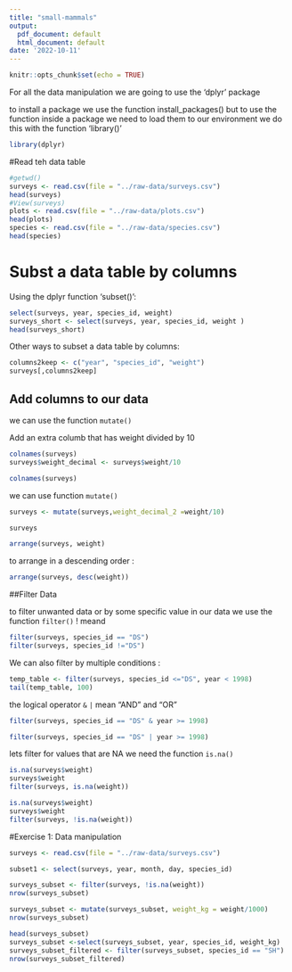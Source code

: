```yaml
---
title: "small-mammals"
output:
  pdf_document: default
  html_document: default
date: '2022-10-11'
---
```


```r
knitr::opts_chunk$set(echo = TRUE)
```
For all the data manipulation we are going to use the 'dplyr' package 

to install a package we use the function install_packages()
but to use the function inside a package we need to load them to our environment we do this with the function 'library()'
```r
library(dplyr)
```


#Read teh data table 

```r
#getwd()
surveys <- read.csv(file = "../raw-data/surveys.csv")
head(surveys)
#View(surveys)
plots <- read.csv(file = "../raw-data/plots.csv")
head(plots)
species <- read.csv(file = "../raw-data/species.csv")
head(species)
```

# Subst a data table by columns 

Using the dplyr function 'subset()':

```r
select(surveys, year, species_id, weight)
surveys_short <- select(surveys, year, species_id, weight )
head(surveys_short)
```
Other ways to subset a data table by columns: 

```r
columns2keep <- c("year", "species_id", "weight")
surveys[,columns2keep]
```
## Add columns to our data 

we can use the function `mutate()`

Add an extra columb that has weight divided by 10 

```r
colnames(surveys)
surveys$weight_decimal <- surveys$weight/10

colnames(surveys)
```

we can use function `mutate()`
```r
surveys <- mutate(surveys,weight_decimal_2 =weight/10)
```

```r
surveys
```

```r
arrange(surveys, weight)
```

to arrange in a descending order : 
```r
arrange(surveys, desc(weight))
```


##Filter Data 

to filter unwanted data or by some specific value in our data we use the function `filter()`
! meand 
```r
filter(surveys, species_id == "DS")
filter(surveys, species_id !="DS")
```

We can also filter by multiple conditions : 

```r
temp_table <- filter(surveys, species_id <="DS", year < 1998)
tail(temp_table, 100)
```

the logical operator `&` `|` mean "AND" and "OR"
```r
filter(surveys, species_id == "DS" & year >= 1998)
```

```r
filter(surveys, species_id == "DS" | year >= 1998)
```

lets filter for values that are NA we need the function `is.na()`
```r
is.na(surveys$weight)
surveys$weight
filter(surveys, is.na(weight))

```

```r
is.na(surveys$weight)
surveys$weight
filter(surveys, !is.na(weight))
```

#Exercise 1: Data manipulation

```r
surveys <- read.csv(file = "../raw-data/surveys.csv")
```
```r
subset1 <- select(surveys, year, month, day, species_id)
```
```r

surveys_subset <- filter(surveys, !is.na(weight))
nrow(surveys_subset)

surveys_subset <- mutate(surveys_subset, weight_kg = weight/1000)
nrow(surveys_subset)

head(surveys_subset)
surveys_subset <-select(surveys_subset, year, species_id, weight_kg)
surveys_subset_filtered <- filter(surveys_subset, species_id == "SH")
nrow(surveys_subset_filtered)
```